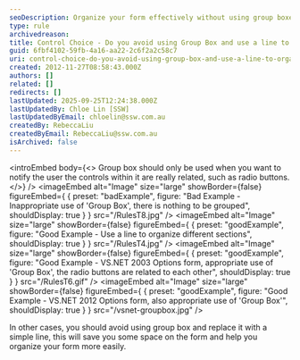 ```yaml
---
seoDescription: Organize your form effectively without using group boxes by employing simple lines to separate sections and enhance readability.
type: rule
archivedreason:
title: Control Choice - Do you avoid using Group Box and use a line to organize your form?
guid: 6fbf4102-59fb-4a16-aa22-2c6f2a2c58c7
uri: control-choice-do-you-avoid-using-group-box-and-use-a-line-to-organize-your-form
created: 2012-11-27T08:58:43.000Z
authors: []
related: []
redirects: []
lastUpdated: 2025-09-25T12:24:38.000Z
lastUpdatedBy: Chloe Lin [SSW]
lastUpdatedByEmail: chloelin@ssw.com.au
createdBy: RebeccaLiu
createdByEmail: RebeccaLiu@ssw.com.au
isArchived: false
---
```


<introEmbed
  body={<>
Group box should only be used when you want to notify the user the controls within it are really related, such as radio buttons.
  </>}
/>
<imageEmbed
  alt="Image"
  size="large"
  showBorder={false}
  figureEmbed={ {
    preset: "badExample",
    figure: "Bad Example - Inappropriate use of 'Group Box', there is nothing to be grouped",
    shouldDisplay: true
  } }
  src="/RulesT8.jpg"
/>
<imageEmbed
  alt="Image"
  size="large"
  showBorder={false}
  figureEmbed={ {
    preset: "goodExample",
    figure: "Good Example - Use a line to organize different sections",
    shouldDisplay: true
  } }
  src="/RulesT4.jpg"
/>
<imageEmbed
  alt="Image"
  size="large"
  showBorder={false}
  figureEmbed={ {
    preset: "goodExample",
    figure: "Good Example - VS.NET 2003 Options form, appropriate use of 'Group Box', the radio buttons are related to each other",
    shouldDisplay: true
  } }
  src="/RulesT6.gif"
/>
<imageEmbed
  alt="Image"
  size="large"
  showBorder={false}
  figureEmbed={ {
    preset: "goodExample",
    figure: "Good Example - VS.NET 2012 Options form, also appropriate use of 'Group Box'",
    shouldDisplay: true
  } }
  src="/vsnet-groupbox.jpg"
/>

In other cases, you should avoid using group box and replace it with a simple line, this will save you some space on the form and help you organize your form more easily.
